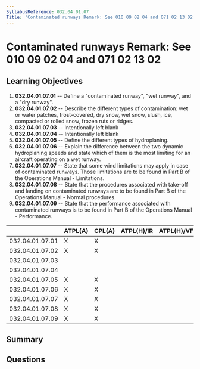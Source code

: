 ```yaml
---
SyllabusReference: 032.04.01.07
Title: 'Contaminated runways Remark: See 010 09 02 04 and 071 02 13 02'
---
```


# Contaminated runways Remark: See 010 09 02 04 and 071 02 13 02

## Learning Objectives

1. **032.04.01.07.01** -- Define a "contaminated runway", "wet runway", and a "dry
   runway".
2. **032.04.01.07.02** -- Describe the different types of contamination: wet or
   water patches, frost-covered, dry snow, wet snow, slush, ice, compacted or
   rolled snow, frozen ruts or ridges.
3. **032.04.01.07.03** -- Intentionally left blank
4. **032.04.01.07.04** -- Intentionally left blank
5. **032.04.01.07.05** -- Define the different types of hydroplaning.
6. **032.04.01.07.06** -- Explain the difference between the two dynamic
   hydroplaning speeds and state which of them is the most limiting for an
   aircraft operating on a wet runway.
7. **032.04.01.07.07** -- State that some wind limitations may apply in case of
   contaminated runways. Those limitations are to be found in Part B of the
   Operations Manual - Limitations.
8. **032.04.01.07.08** -- State that the procedures associated with take-off and
   landing on contaminated runways are to be found in Part B of the Operations
   Manual - Normal procedures.
9. **032.04.01.07.09** -- State that the performance associated with contaminated
   runways is to be found in Part B of the Operations Manual - Performance.

|                 | ATPL(A) | CPL(A) | ATPL(H)/IR | ATPL(H)/VFR | CPL(H) | IR  | CBIR(A) |
| --------------- | ------- | ------ | ---------- | ----------- | ------ | --- | ------- |
| 032.04.01.07.01 | X       | X      |            |             |        |     |         |
| 032.04.01.07.02 | X       | X      |            |             |        |     |         |
| 032.04.01.07.03 |         |        |            |             |        |     |         |
| 032.04.01.07.04 |         |        |            |             |        |     |         |
| 032.04.01.07.05 | X       | X      |            |             |        |     |         |
| 032.04.01.07.06 | X       | X      |            |             |        |     |         |
| 032.04.01.07.07 | X       | X      |            |             |        |     |         |
| 032.04.01.07.08 | X       | X      |            |             |        |     |         |
| 032.04.01.07.09 | X       | X      |            |             |        |     |         |

## Summary

## Questions
